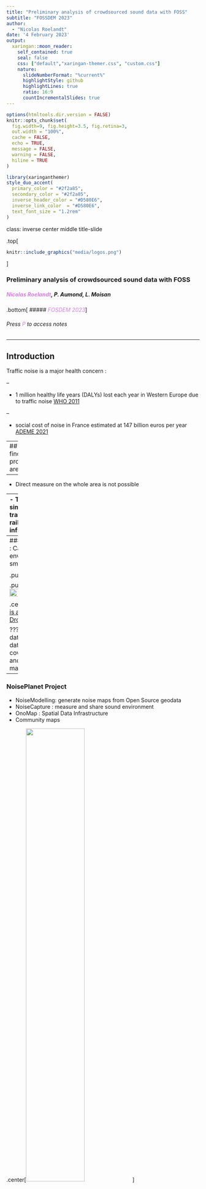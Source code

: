 ```yaml
---
title: "Preliminary analysis of crowdsourced sound data with FOSS"
subtitle: "FOSSDEM 2023"  
author: 
  - "Nicolas Roelandt"
date: '4 February 2023'
output:
  xaringan::moon_reader:
    self_contained: true
    seal: false
    css: ["default","xaringan-themer.css", "custom.css"]
    nature:
      slideNumberFormat: "%current%"
      highlightStyle: github
      highlightLines: true
      ratio: 16:9
      countIncrementalSlides: true
---
```

```r
options(htmltools.dir.version = FALSE)
knitr::opts_chunk$set(
  fig.width=9, fig.height=3.5, fig.retina=3,
  out.width = "100%",
  cache = FALSE,
  echo = TRUE,
  message = FALSE, 
  warning = FALSE,
  hiline = TRUE
)
```

```r
library(xaringanthemer)
style_duo_accent(
  primary_color = "#2f2a85",
  secondary_color = "#2f2a85",
  inverse_header_color = "#D580E6",
  inverse_link_color  = "#D580E6",
  text_font_size = "1.2rem"
)
```

class: inverse center middle title-slide

.top[
```r
knitr::include_graphics("media/logos.png")
```
]

### Preliminary analysis of crowdsourced sound data with FOSS

##### <span style='color:#D580E6;'>Nicolas Roelandt</span>, P. Aumond, L. Moisan

.bottom[
##### <span style='color:#D580E6;'>_FOSDEM 2023_</span>]

###### Press <span style='color:#D580E6;'>P</span> to access notes

---

## Introduction

Traffic noise is a major health concern :

--

- 1 million healthy life years (DALYs) lost each year in Western Europe due to traffic noise [WHO 2011](https://intranet.euro.who.int/__data/assets/pdf_file/0008/136466/e94888.pdf)

--

- social cost of noise in France estimated at 147 billion euros per year [ADEME 2021](https://librairie.ademe.fr/air-et-bruit/4815-cout-social-du-bruit-en-france.html)

---
## How to find problematic areas ?

--

- Direct measure on the whole area is not possible

--
- Traditional way is simulation from traffic counts (air, rail, road) and infrastructure

.center[<img src="https://raw.githubusercontent.com/Universite-Gustave-Eiffel/lasso-data-analysis/main/docs/presentations/202208_FOSS4G/media/carte-bruit-bouguenais.png" style="width: 45%" />
]

.center[Map generated with [NoiseModelling](https://noise-planet.org/noisemodelling.html)]

???
simulation: not real data

---
### UMRAE proposal : Capture sound environment with a smartphone app.

.pull-left[<img src="https://noise-planet.org/assets/img/noisecapture/1.2.7/NoiseCapture_Measurement_spectrogram.jpg" style="width: 50%" />]

.pull-right[<img src="https://noise-planet.org/assets/img/noisecapture/1.2.7/NoiseCapture_Results.jpg" style="width: 50%" />]

.center[[NoiseCapture is available on F-Droid](https://f-droid.org/en/packages/org.noise_planet.noisecapture)]

???
crowdsourced data: lots of real data, large area coverage, disparate and poor quality material

---
### NoisePlanet Project

- NoiseModelling: generate noise maps from Open Source geodata
- NoiseCapture : measure and share sound environment
- OnoMap : Spatial Data Infrastructure
- Community maps


.center[<img src="./media/noise_planet.png" style="width: 55%" />
]

.center[[noise-planet.org](https://noise-planet.org/)]

---
layout: false
class: inverse center middle

## What can we do with the data collected by the app ?

???
The question is straight forward. In this presentation, I'll speak about the dataset,
the trails we are exploring, the results we got so far and some difficulties we had and how to mitigate those.

---
## NoiseCapture dataset

--

- 3 years data extraction (2017-2020, still collecting)

--
- 260 000 tracks worldwide

--
- sound spectrum, tags and gps localization

--
- ODC Open Database License v1.0

[data.univ-gustave-eiffel.fr/dataset.xhtml?persistentId=doi:10.25578/J5DG3W](https://data.univ-gustave-eiffel.fr/dataset.xhtml?persistentId=doi:10.25578/J5DG3W)

???
sound spectrum: third of octave, each 1s

---


## How to characterize of the user environment with the collected data ?

--

2 possibilities :

--

- from the sound spectrum (ongoing analysis)

--

- from the *tags* defined by the contributor

???
notes

- from the sound spectrum: probably the hardest. Needs pattern recognition and maybe machine learning. Ongoing work
- From the tags: not all tracks have tags. Information can be easily analyse with statistical software.


We choose the second approach in a first time because it is easiest to do but the sound spectrum will be analysed in a second stage.
If the tags can help to describe the sound spectrum, it will be a real plus.

---

## Database and subset

.pull-left[
- 260 422 tracks
- 124 363 with tags
- 50280 not indoor or tests
- 47 412 duration > 5 s
- 11 492 in France
]

--
.pull-right[<img src="https://universite-gustave-eiffel.github.io/lasso-data-analysis/articles/plots/tags_repartition.png" style="width: 150%" />]

---

## Toolkit

A quite simple one:

--
- PostgreSQL/PostGIS

--
- R

--
- Lots of R packages : Tidyverse, sf, geojsonsf, stats, suncalc...

--
- Dependencies : Pandoc, Markdown, Reveal.js, Proj, GEOS, GDAL, etc...

???

The toolkit is relatively simple, PostgreSQL/Postgis because the data source is a PostgreSQL dump.
So in order to access it, you have to set up a database to store the data.
R is my work horse for many years, it is use, among other tools, by the UMRAE team.
The complexity is underneath. The large amount of R package make reproducibilty complex.

---
layout: true
### What do we found in the dataset ?
---

#### Well known temporal sound source dynamics

--
.pull-left[
<img src="https://github.com/Universite-Gustave-Eiffel/lasso-data-analysis/blob/main/docs/presentations/202208_FOSS4G/media/animals-tags.png?raw=true" style="width: 100%" />

.center[Bird songs at dawn]
]

--

.pull-right[
<img src="https://github.com/Universite-Gustave-Eiffel/lasso-data-analysis/blob/main/docs/presentations/202208_FOSS4G/media/roads-tags.png?raw=true" style="width: 100%" />

.center[Commuters traffic noise]
]

???

The graph on the left shows the proportion of the "animals" tags around sunrise time (the center is the sunrise time of the day it was recorded). We can see a peak during the 1 hour before the sunrise. It is a well known temporal dynamic for bird songs.

On the right, it is the proportion of "roads" tags (often associated with traffic noise) in local time. We can see two peaks around 8 to 9 AM and 18 to 19 PM. It is very similar to what is observed with commute times.

---

#### Physical events

--
.pull-left[

<img src="https://github.com/Universite-Gustave-Eiffel/lasso-data-analysis/blob/main/docs/presentations/202208_FOSS4G/media/wind-tags.png?raw=true" style="width: 90%" />

 r(7) = .93 (p < 0.01) between `wind` tag proportion and the measured wind force
]

--

.pull-right[
<img src="https://github.com/Universite-Gustave-Eiffel/lasso-data-analysis/blob/main/docs/presentations/202208_FOSS4G/media/rain-tags.png?raw=true" style="width: 90%" />

r(6) = 0.68 (p < 0.1) between the `rain` tag proportion and the measured rain fall
]

???
In a second time, we looked if the presence of certain tags related to physical events like the rain or the wind where coherent with the measure recorded by the national weather service.

On the left, we can see the proportion of the tag "wind" regarding the wind force (Beaufort scale).
The correlation is very good : O.93.

On the right, this the proportion of rain tag regarding the measured rainfall.
The correlation is not as good : 0.68.

---
layout: true
## Reproducible Science is an issue
---

### Good

- [Data available](https://data.univ-gustave-eiffel.fr/dataset.xhtml?persistentId=doi:10.25578/J5DG3W)
- [Source code available](https://github.com/Universite-Gustave-Eiffel/lasso-data-analysis) (SQL scripts and R notebooks)
- Setup available

--
### Bad
- Some notebooks needs work on reproducibility (and code factoring)
- Information on software environment is too scarce (and hard to reuse)

---

### Some avenues of investigation

- R package [Renv](https://rstudio.github.io/renv/articles/renv.html)
- [Docker](https://www.docker.com/)
- [Guix](https://guix.gnu.org/)

???

- Renv: R package that can store and recreate an R environment (R and packages versions), limited to R
- Docker : small virtual machines that can be re-build and/or re-run. There is R and Postgis images ready to use
- Guix: to my knowledge the best way to reproduce a software environment


---

layout: false
class: inverse center middle
# Conclusion

---
layout: true
# Conclusion
---

- Crowdsourced data can be useful for science
- This dataset is usable
- FOSS are <span style='color:#D580E6;'>key for Reproducible Science</span>
- Reproducible Science is <span style='color:#D580E6;'>hard to achieve</span> 
- Notebooks **are not enough**

--
.center[
[data.univ-gustave-eiffel.fr/dataset.xhtml?persistentId=doi:10.25578/J5DG3W](https://data.univ-gustave-eiffel.fr/dataset.xhtml?persistentId=doi:10.25578/J5DG3W)

<img src="https://noise-planet.org/assets/img/logos/noise_planet.png" style="width: 30%" />

[noise-planet.org](https://noise-planet.org/)

]

???
- This dataset is usable and there is still a lot to study
- FOSS are a not only useful for the industry and science but <span style='color:#D580E6;'>key for Reproducible Science</span>
- Reproducible Science is <span style='color:#D580E6;'>hard to achieve</span> and has to take in account as soon as possible within the project
- Notebooks can be use as laboratory notebooks and can help reproductibility but **are not enough**

---
layout: false
class: center inverse

.center[

```r
knitr::include_graphics("media/logos.png")
```
]

# Thanks!

Nicolas Roelandt - Univ. Gustave Eiffel

[nicolas.roelandt@univ-eiffel.fr](mailto:nicolas.roelandt@univ-eiffel.fr) [@NRoelandt@sciences.re](https://social.sciences.re/@NRoelandt)

This presentation : https://s.42l.fr/FOSDEM2023-LASSO

  

Access to code source : [github.com/Universite-Gustave-Eiffel/lasso-data-analysis](https://github.com/Universite-Gustave-Eiffel/lasso-data-analysis)

Detailed articles and notebooks : [universite-gustave-eiffel.github.io/lasso-data-analysis/articles/](https://universite-gustave-eiffel.github.io/lasso-data-analysis/articles/)



.bottom-left[
###### Slides created via the R packages [xaringan](https://github.com/yihui/xaringan) and  [gadenbuie/xaringanthemer](https://github.com/gadenbuie/xaringanthemer)
]
